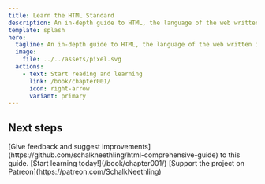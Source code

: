 ```yaml
---
title: Learn the HTML Standard
description: An in-depth guide to HTML, the language of the web written in public and published as open source.
template: splash
hero:
  tagline: An in-depth guide to HTML, the language of the web written in public and published as open source using Starlight from Astro.
  image:
    file: ../../assets/pixel.svg
  actions:
    - text: Start reading and learning
      link: /book/chapter001/
      icon: right-arrow
      variant: primary
---
```



## Next steps

<CardGrid>
  <Card title="Give feedback" icon="pencil">
    [Give feedback and suggest
    improvements](https://github.com/schalkneethling/html-comprehensive-guide)
    to this guide.
  </Card>
  <Card title="Start learning" icon="open-book">
    [Start learning today!](/book/chapter001/)
  </Card>
  <Card title="Support the book" icon="star">
    [Support the project on Patreon](https://patreon.com/SchalkNeethling)
  </Card>
</CardGrid>
